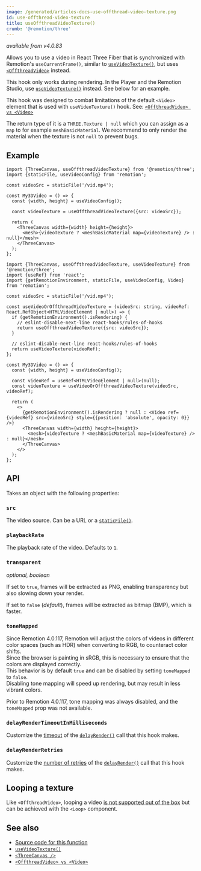 ```yaml
---
image: /generated/articles-docs-use-offthread-video-texture.png
id: use-offthread-video-texture
title: useOffthreadVideoTexture()
crumb: '@remotion/three'
---
```


_available from v4.0.83_

Allows you to use a video in React Three Fiber that is synchronized with Remotion's `useCurrentFrame()`, similar to [`useVideoTexture()`](/docs/use-video-texture), but uses [`<OffthreadVideo>`](/docs/offthreadvideo) instead.

This hook only works during rendering. In the Player and the Remotion Studio, use [`useVideoTexture()`](/docs/use-video-texture) instead. See below for an example.

This hook was designed to combat limitations of the default `<Video>` element that is used with `useVideoTexture()` hook.
See: [`<OffthreadVideo> vs <Video>`](/docs/video-vs-offthreadvideo)

The return type of it is a `THREE.Texture | null` which you can assign as a `map` to for example `meshBasicMaterial`. We recommend to only render the material when the texture is not `null` to prevent bugs.

## Example

```tsx twoslash title="Simple usage (only works during rendering)"
import {ThreeCanvas, useOffthreadVideoTexture} from '@remotion/three';
import {staticFile, useVideoConfig} from 'remotion';

const videoSrc = staticFile('/vid.mp4');

const My3DVideo = () => {
  const {width, height} = useVideoConfig();

  const videoTexture = useOffthreadVideoTexture({src: videoSrc});

  return (
    <ThreeCanvas width={width} height={height}>
      <mesh>{videoTexture ? <meshBasicMaterial map={videoTexture} /> : null}</mesh>
    </ThreeCanvas>
  );
};
```

```tsx twoslash title="Use useVideoTexture() only during rendering"
import {ThreeCanvas, useOffthreadVideoTexture, useVideoTexture} from '@remotion/three';
import {useRef} from 'react';
import {getRemotionEnvironment, staticFile, useVideoConfig, Video} from 'remotion';

const videoSrc = staticFile('/vid.mp4');

const useVideoOrOffthreadVideoTexture = (videoSrc: string, videoRef: React.RefObject<HTMLVideoElement | null>) => {
  if (getRemotionEnvironment().isRendering) {
    // eslint-disable-next-line react-hooks/rules-of-hooks
    return useOffthreadVideoTexture({src: videoSrc});
  }

  // eslint-disable-next-line react-hooks/rules-of-hooks
  return useVideoTexture(videoRef);
};

const My3DVideo = () => {
  const {width, height} = useVideoConfig();

  const videoRef = useRef<HTMLVideoElement | null>(null);
  const videoTexture = useVideoOrOffthreadVideoTexture(videoSrc, videoRef);

  return (
    <>
      {getRemotionEnvironment().isRendering ? null : <Video ref={videoRef} src={videoSrc} style={{position: 'absolute', opacity: 0}} />}
      <ThreeCanvas width={width} height={height}>
        <mesh>{videoTexture ? <meshBasicMaterial map={videoTexture} /> : null}</mesh>
      </ThreeCanvas>
    </>
  );
};
```

## API

Takes an object with the following properties:

### `src`

The video source. Can be a URL or a [`staticFile()`](/docs/staticfile).

### `playbackRate`

The playback rate of the video. Defaults to `1`.

### `transparent`

_optional, boolean_

If set to `true`, frames will be extracted as PNG, enabling transparency but also slowing down your render.

If set to `false` (_default_), frames will be extracted as bitmap (BMP), which is faster.

### `toneMapped`<AvailableFrom v="4.0.117" />

Since Remotion 4.0.117, Remotion will adjust the colors of videos in different color spaces (such as HDR) when converting to RGB, to counteract color shifts.  
Since the browser is painting in sRGB, this is necessary to ensure that the colors are displayed correctly.  
This behavior is by default `true` and can be disabled by setting `toneMapped` to `false`.  
Disabling tone mapping will speed up rendering, but may result in less vibrant colors.

Prior to Remotion 4.0.117, tone mapping was always disabled, and the `toneMapped` prop was not available.

### `delayRenderTimeoutInMilliseconds`<AvailableFrom v="4.0.271" />

Customize the [timeout](/docs/delay-render#modifying-the-timeout) of the [`delayRender()`](/docs/delay-render) call that this hook makes.

### `delayRenderRetries`<AvailableFrom v="4.0.271" />

Customize the [number of retries](/docs/delay-render#retrying) of the [`delayRender()`](/docs/delay-render) call that this hook makes.

## Looping a texture

Like `<OffthreadVideo>`, looping a video [is not supported out of the box](/docs/offthreadvideo#looping-a-offthreadvideo) but can be achieved with the `<Loop>` component.

## See also

- [Source code for this function](https://github.com/remotion-dev/remotion/blob/main/packages/three/src/use-offthread-video-texture.ts)
- [`useVideoTexture()`](/docs/use-video-texture)
- [`<ThreeCanvas />`](/docs/three-canvas)
- [`<OffthreadVideo> vs <Video>`](/docs/video-vs-offthreadvideo)
